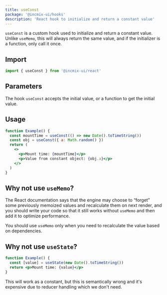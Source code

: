 ```yaml
---
title: useConst
package: '@incmix-ui/hooks'
description: 'React hook to initialize and return a constant value'
---
```


`useConst` is a custom hook used to initialize and return a constant value.
Unlike `useMemo`, this will always return the same value, and if the
initializer is a function, only call it once.

## Import

```js
import { useConst } from '@incmix-ui/react'
```

## Parameters

The hook `useConst` accepts the initial value, or a function to get the initial value.

## Usage

```jsx
function Example() {
  const mountTime = useConst(() => new Date().toTimeString())
  const obj = useConst({ a: Math.random() })
  return (
    <>
      <p>Mount time: {mountTime}</p>
      <p>Value from constant object: {obj.a}</p>
    </>
  )
}
```

## Why not use `useMemo`?

The React documentation says that the engine may choose to “forget” some
previously memoized values and recalculate them on next render, and you should
write your code so that it still works without `useMemo` and then add it to
optimize performance.

You should use `useMemo` only when you need to recalculate the value based on
dependencies.

## Why not use `useState`?

```jsx
function Example() {
  const [value] = useState(new Date().toTimeString())
  return <p>Mount time: {value}</p>
}
```

This will work as a constant, but this is semantically wrong and it's expensive
due to reducer handling which we don't need.
